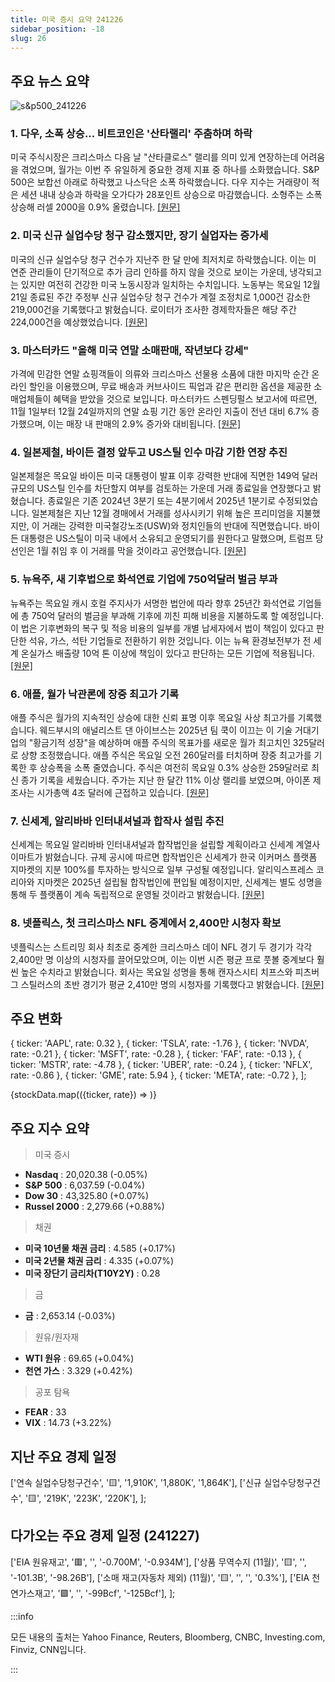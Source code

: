 ```yaml
---
title: 미국 증시 요약 241226
sidebar_position: -18
slug: 26
---
```


## 주요 뉴스 요약

![s&p500_241226](/map/241226.png)

### 1. **다우, 소폭 상승... 비트코인은 '산타랠리' 주춤하며 하락**

미국 주식시장은 크리스마스 다음 날 "산타클로스" 랠리를 의미 있게 연장하는데 어려움을 겪었으며, 월가는 이번 주 유일하게 중요한 경제 지표 중 하나를 소화했습니다. S&P 500은 보합선 아래로 하락했고 나스닥은 소폭 하락했습니다. 다우 지수는 거래량이 적은 세션 내내 상승과 하락을 오가다가 28포인트 상승으로 마감했습니다. 소형주는 소폭 상승해 러셀 2000을 0.9% 올렸습니다. [[원문]](https://finance.yahoo.com/news/live/stock-market-today-dow-ekes-out-gains-bitcoin-slumps-as-santa-claus-rally-takes-a-pause-175235354.html)

### 2. **미국 신규 실업수당 청구 감소했지만, 장기 실업자는 증가세**

미국의 신규 실업수당 청구 건수가 지난주 한 달 만에 최저치로 하락했습니다. 이는 미 연준 관리들이 단기적으로 추가 금리 인하를 하지 않을 것으로 보이는 가운데, 냉각되고는 있지만 여전히 건강한 미국 노동시장과 일치하는 수치입니다. 노동부는 목요일 12월 21일 종료된 주간 주정부 신규 실업수당 청구 건수가 계절 조정치로 1,000건 감소한 219,000건을 기록했다고 밝혔습니다. 로이터가 조사한 경제학자들은 해당 주간 224,000건을 예상했었습니다. [[원문]](https://www.reuters.com/markets/us/us-weekly-jobless-claims-fall-slightly-2024-12-26/)

### 3. **마스터카드 "올해 미국 연말 소매판매, 작년보다 강세"**

가격에 민감한 연말 쇼핑객들이 의류와 크리스마스 선물용 소품에 대한 마지막 순간 온라인 할인을 이용했으며, 무료 배송과 커브사이드 픽업과 같은 편리한 옵션을 제공한 소매업체들이 혜택을 받았을 것으로 보입니다. 마스터카드 스펜딩펄스 보고서에 따르면, 11월 1일부터 12월 24일까지의 연말 쇼핑 기간 동안 온라인 지출이 전년 대비 6.7% 증가했으며, 이는 매장 내 판매의 2.9% 증가와 대비됩니다. [[원문]](https://www.reuters.com/markets/us/us-holiday-retail-sales-come-above-forecast-mastercard-says-2024-12-26/)

### 4. **일본제철, 바이든 결정 앞두고 US스틸 인수 마감 기한 연장 추진**

일본제철은 목요일 바이든 미국 대통령이 발표 이후 강력한 반대에 직면한 149억 달러 규모의 US스틸 인수를 차단할지 여부를 검토하는 가운데 거래 종료일을 연장했다고 밝혔습니다. 종료일은 기존 2024년 3분기 또는 4분기에서 2025년 1분기로 수정되었습니다. 일본제철은 지난 12월 경매에서 거래를 성사시키기 위해 높은 프리미엄을 지불했지만, 이 거래는 강력한 미국철강노조(USW)와 정치인들의 반대에 직면했습니다. 바이든 대통령은 US스틸이 미국 내에서 소유되고 운영되기를 원한다고 말했으며, 트럼프 당선인은 1월 취임 후 이 거래를 막을 것이라고 공언했습니다. [[원문]](https://www.reuters.com/markets/deals/japans-nippon-steel-revises-closing-date-us-steel-acquisition-2024-12-26/)

### 5. **뉴욕주, 새 기후법으로 화석연료 기업에 750억달러 벌금 부과**

뉴욕주는 목요일 캐시 호컬 주지사가 서명한 법안에 따라 향후 25년간 화석연료 기업들에 총 750억 달러의 벌금을 부과해 기후에 끼친 피해 비용을 지불하도록 할 예정입니다. 이 법은 기후변화의 복구 및 적응 비용의 일부를 개별 납세자에서 법이 책임이 있다고 판단한 석유, 가스, 석탄 기업들로 전환하기 위한 것입니다. 이는 뉴욕 환경보전부가 전 세계 온실가스 배출량 10억 톤 이상에 책임이 있다고 판단하는 모든 기업에 적용됩니다. [[원문]](https://www.reuters.com/sustainability/new-york-fine-fossil-fuel-companies-75-billion-under-new-climate-law-2024-12-26/)

### 6. **애플, 월가 낙관론에 장중 최고가 기록**

애플 주식은 월가의 지속적인 상승에 대한 신뢰 표명 이후 목요일 사상 최고가를 기록했습니다. 웨드부시의 애널리스트 댄 아이브스는 2025년 팀 쿡이 이끄는 이 기술 거대기업의 "황금기적 성장"을 예상하며 애플 주식의 목표가를 새로운 월가 최고치인 325달러로 상향 조정했습니다. 애플 주식은 목요일 오전 260달러를 터치하며 장중 최고가를 기록한 후 상승폭을 소폭 줄였습니다. 주식은 여전히 목요일 0.3% 상승한 259달러로 최신 종가 기록을 세웠습니다. 주가는 지난 한 달간 11% 이상 랠리를 보였으며, 아이폰 제조사는 시가총액 4조 달러에 근접하고 있습니다. [[원문]](https://finance.yahoo.com/news/apple-stock-touches-intraday-high-after-nod-of-confidence-from-wall-street-154221679.html)

### 7. **신세계, 알리바바 인터내셔널과 합작사 설립 추진**

신세계는 목요일 알리바바 인터내셔널과 합작법인을 설립할 계획이라고 신세계 계열사 이마트가 밝혔습니다. 규제 공시에 따르면 합작법인은 신세계가 한국 이커머스 플랫폼 지마켓의 지분 100%를 투자하는 방식으로 일부 구성될 예정입니다. 알리익스프레스 코리아와 지마켓은 2025년 설립될 합작법인에 편입될 예정이지만, 신세계는 별도 성명을 통해 두 플랫폼이 계속 독립적으로 운영될 것이라고 밝혔습니다. [[원문]](https://www.reuters.com/markets/deals/south-koreas-shinsegae-set-up-joint-venture-with-alibaba-international-2024-12-26/)

### 8. **넷플릭스, 첫 크리스마스 NFL 중계에서 2,400만 시청자 확보**

넷플릭스는 스트리밍 회사 최초로 중계한 크리스마스 데이 NFL 경기 두 경기가 각각 2,400만 명 이상의 시청자를 끌어모았으며, 이는 이번 시즌 평균 프로 풋볼 중계보다 훨씬 높은 수치라고 밝혔습니다. 회사는 목요일 성명을 통해 캔자스시티 치프스와 피츠버그 스틸러스의 초반 경기가 평균 2,410만 명의 시청자를 기록했다고 밝혔습니다. [[원문]](https://www.bloomberg.com/news/articles/2024-12-26/netflix-attracts-24-million-viewers-to-first-christmas-nfl-games?srnd=homepage-asia)

## 주요 변화

  { ticker: 'AAPL', rate: 0.32 },
  { ticker: 'TSLA', rate: -1.76 },
  { ticker: 'NVDA', rate: -0.21 },
  { ticker: 'MSFT', rate: -0.28 },
  { ticker: 'FAF', rate: -0.13 },
  { ticker: 'MSTR', rate: -4.78 },
  { ticker: 'UBER', rate: -0.24 },
  { ticker: 'NFLX', rate: -0.86 },
  { ticker: 'GME', rate: 5.94 },
  { ticker: 'META', rate: -0.72 },
];

{stockData.map(({ticker, rate}) => <StockCardMini key={ticker} ticker={ticker} rate={rate}></StockCardMini>)}

## 주요 지수 요약

> 미국 증시

- **Nasdaq** : 20,020.38 (-0.05%)
- **S&P 500** : 6,037.59 (-0.04%)
- **Dow 30** : 43,325.80 (+0.07%)
- **Russel 2000** : 2,279.66 (+0.88%)

> 채권

- **미국 10년물 채권 금리** : 4.585 (+0.17%)
- **미국 2년물 채권 금리** : 4.335 (+0.07%)
- **미국 장단기 금리차(T10Y2Y)** : 0.28

> 금

- **금** : 2,653.14 (-0.03%)

> 원유/원자재

- **WTI 원유** : 69.65 (+0.04%)
- **천연 가스** : 3.329 (+0.42%)

> 공포 탐욕

- **FEAR** : 33
- **VIX** : 14.73 (+3.22%)

## 지난 주요 경제 일정

  ['연속 실업수당청구건수', '🟨', '1,910K', '1,880K', '1,864K'],
  ['신규 실업수당청구건수', '🟨', '219K', '223K', '220K'],
];

<EconomicCalendar data={eventsData} />

## 다가오는 주요 경제 일정 (241227)

  ['EIA 원유재고', '🟥', '', '-0.700M', '-0.934M'],
  ['상품 무역수지 (11월)', '🟨', '', '-101.3B', '-98.26B'],
  ['소매 재고(자동차 제외) (11월)', '🟨', '', '', '0.3%'],
  ['EIA 천연가스재고', '🟩', '', '-99Bcf', '-125Bcf'],
];

<EconomicCalendar data={nextEventsData} />

:::info

모든 내용의 출처는 Yahoo Finance, Reuters, Bloomberg, CNBC, Investing.com, Finviz, CNN입니다.

:::
